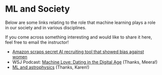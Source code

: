 # ML and Society {-}

Below are some links relating to the role that machine learning plays a role in our society and in various disciplines.

If you come across something interesting and would like to share it here, feel free to email the instructor!

- [Amazon scraps secret AI recruiting tool that showed bias against women](https://www.reuters.com/article/us-amazon-com-jobs-automation-insight/amazon-scraps-secret-ai-recruiting-tool-that-showed-bias-against-women-idUSKCN1MK08G)
- WSJ Podcast: [Machine Love: Dating in the Digital Age](https://itunes.apple.com/us/podcast/wsjs-the-future-of-everything/id1234320525?mt=2&i=1000429776935) (Thanks, Meera!)
- [ML and astrophysics](https://www.symmetrymagazine.org/article/data-scientists-face-off-in-lsst-machine-learning-competition) (Thanks, Karen!)





